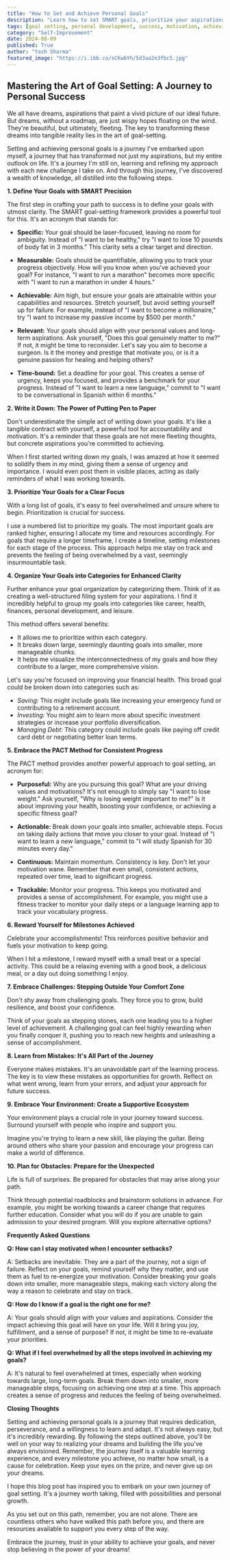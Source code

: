 ```yaml
---
title: "How to Set and Achieve Personal Goals"
description: "Learn how to set SMART goals, prioritize your aspirations, and create a plan for consistent progress. This guide provides a step-by-step approach to achieving your personal goals, including tips on staying motivated and overcoming challenges."
tags: [goal setting, personal development, success, motivation, achieving goals, productivity, self-improvement, life goals, personal growth, time management, SMART goals, action plan, mindset, achievement, planning]
category: "Self-Improvement"
date: 2024-08-09
published: True
author: "Yash Sharma"
featured_image: "https://i.ibb.co/sCKw6Yh/5d3aa2e3fbc5.jpg"
---
```


##  Mastering the Art of Goal Setting: A Journey to Personal Success 

We all have dreams, aspirations that paint a vivid picture of our ideal future. But dreams, without a roadmap, are just wispy hopes floating on the wind.  They're beautiful, but ultimately, fleeting. The key to transforming these dreams into tangible reality lies in the art of goal-setting.  

Setting and achieving personal goals is a journey I've embarked upon myself,  a journey that has transformed not just my aspirations, but my entire outlook on life.  It's a journey I'm still on, learning and refining my approach with each new challenge I take on. And through this journey, I've discovered a wealth of knowledge, all distilled into the following steps. 

**1. Define Your Goals with SMART Precision**

The first step in crafting your path to success is to define your goals with utmost clarity.  The SMART goal-setting framework provides a powerful tool for this. It's an acronym that stands for:

- **Specific:** Your goal should be laser-focused, leaving no room for ambiguity.  Instead of "I want to be healthy,"  try "I want to lose 10 pounds of body fat in 3 months." This clarity sets a clear target and direction.

- **Measurable:** Goals should be quantifiable, allowing you to track your progress objectively. How will you know when you've achieved your goal? For instance, "I want to run a marathon" becomes more specific with "I want to run a marathon in under 4 hours." 

- **Achievable:** Aim high, but ensure your goals are attainable within your capabilities and resources.  Stretch yourself, but avoid setting yourself up for failure. For example, instead of "I want to become a millionaire," try "I want to increase my passive income by $500 per month." 

- **Relevant:**  Your goals should align with your personal values and long-term aspirations. Ask yourself, "Does this goal genuinely matter to me?" If not, it might be time to reconsider.  Let's say you aim to become a surgeon.  Is it the money and prestige that motivate you, or is it a genuine passion for healing and helping others?

- **Time-bound:**  Set a deadline for your goal. This creates a sense of urgency, keeps you focused, and provides a benchmark for your progress. Instead of "I want to learn a new language," commit to "I want to be conversational in Spanish within 6 months."

**2. Write it Down:  The Power of Putting Pen to Paper**

Don't underestimate the simple act of writing down your goals.  It's like a tangible contract with yourself, a powerful tool for accountability and motivation. It's a reminder that these goals are not mere fleeting thoughts, but concrete aspirations you're committed to achieving.  

When I first started writing down my goals, I was amazed at how it seemed to solidify them in my mind, giving them a sense of urgency and importance.  I would even post them in visible places, acting as daily reminders of what I was working towards. 

**3. Prioritize Your Goals for a Clear Focus**

With a long list of goals, it's easy to feel overwhelmed and unsure where to begin.  Prioritization is crucial for success.  

I use a numbered list to prioritize my goals. The most important goals are ranked higher, ensuring I allocate my time and resources accordingly.  For goals that require a longer timeframe, I create a timeline, setting milestones for each stage of the process.  This approach helps me stay on track and prevents the feeling of being overwhelmed by a vast, seemingly insurmountable task.  

**4. Organize Your Goals into Categories for Enhanced Clarity**

Further enhance your goal organization by categorizing them. Think of it as creating a well-structured filing system for your aspirations.  I find it incredibly helpful to group my goals into categories like career, health, finances, personal development, and leisure.  

This method offers several benefits:

- It allows me to prioritize within each category.
- It breaks down large, seemingly daunting goals into smaller, more manageable chunks.  
- It helps me visualize the interconnectedness of my goals and how they contribute to a larger, more comprehensive vision. 

Let's say you're focused on improving your financial health. This broad goal could be broken down into categories such as:

- *Saving:*  This might include goals like increasing your emergency fund or contributing to a retirement account. 
- *Investing:*  You might aim to learn more about specific investment strategies or increase your portfolio diversification.
- *Managing Debt:*  This category could include goals like paying off credit card debt or negotiating better loan terms. 

**5. Embrace the PACT Method for Consistent Progress**

The PACT method provides another powerful approach to goal setting,  an acronym for:

- **Purposeful:**  Why are you pursuing this goal? What are your driving values and motivations? It's not enough to simply say "I want to lose weight."  Ask yourself,  "Why is losing weight important to me?"  Is it about improving your health, boosting your confidence, or achieving a specific fitness goal? 

- **Actionable:** Break down your goals into smaller, achievable steps. Focus on taking daily actions that move you closer to your goal.  Instead of "I want to learn a new language,"  commit to  "I will study Spanish for 30 minutes every day."

- **Continuous:**  Maintain momentum. Consistency is key.  Don't let your motivation wane.  Remember that even small, consistent actions, repeated over time, lead to significant progress.  

- **Trackable:** Monitor your progress.  This keeps you motivated and provides a sense of accomplishment.  For example, you might use a fitness tracker to monitor your daily steps or a language learning app to track your vocabulary progress.  

**6. Reward Yourself for Milestones Achieved**

Celebrate your accomplishments! This reinforces positive behavior and fuels your motivation to keep going.  

When I hit a milestone, I reward myself with a small treat or a special activity. This could be a relaxing evening with a good book, a delicious meal, or a day out doing something I enjoy.  

**7. Embrace Challenges:  Stepping Outside Your Comfort Zone**

Don't shy away from challenging goals. They force you to grow, build resilience, and boost your confidence.  

Think of your goals as stepping stones, each one leading you to a higher level of achievement.  A challenging goal can feel highly rewarding when you finally conquer it,  pushing you to reach new heights and unleashing a sense of accomplishment.

**8.  Learn from Mistakes: It's All Part of the Journey**

Everyone makes mistakes.  It's an unavoidable part of the learning process.  The key is to view these mistakes as opportunities for growth. Reflect on what went wrong, learn from your errors, and adjust your approach for future success. 

**9.  Embrace Your Environment:  Create a Supportive Ecosystem**

Your environment plays a crucial role in your journey toward success.  Surround yourself with people who inspire and support you. 

Imagine you're trying to learn a new skill, like playing the guitar.  Being around others who share your passion and encourage your progress can make a world of difference.  

**10.  Plan for Obstacles:  Prepare for the Unexpected**

Life is full of surprises.  Be prepared for obstacles that may arise along your path.  

Think through potential roadblocks and brainstorm solutions in advance.  For example, you might be working towards a career change that requires further education.  Consider what you will do if you are unable to gain admission to your desired program. Will you explore alternative options?  

**Frequently Asked Questions**

**Q: How can I stay motivated when I encounter setbacks?**

A: Setbacks are inevitable.  They are a part of the journey,  not a sign of failure.  Reflect on your goals, remind yourself why they matter, and use them as fuel to re-energize your motivation. Consider breaking your goals down into smaller, more manageable steps, making each victory along the way a reason to celebrate and stay on track.

**Q:  How do I know if a goal is the right one for me?**

A:  Your goals should align with your values and aspirations.  Consider the impact achieving this goal will have on your life.  Will it bring you joy, fulfillment, and a sense of purpose?  If not, it might be time to re-evaluate your priorities.

**Q:  What if I feel overwhelmed by all the steps involved in achieving my goals?**

A: It's natural to feel overwhelmed at times, especially when working towards large, long-term goals.  Break them down into smaller, more manageable steps, focusing on achieving one step at a time. This approach creates a sense of progress and reduces the feeling of being overwhelmed.  

**Closing Thoughts**

Setting and achieving personal goals is a journey that requires dedication, perseverance, and a willingness to learn and adapt.  It's not always easy, but it's incredibly rewarding.  By following the steps outlined above, you'll be well on your way to realizing your dreams and building the life you've always envisioned.  Remember, the journey itself is a valuable learning experience, and every milestone you achieve, no matter how small, is a cause for celebration.  Keep your eyes on the prize, and never give up on your dreams.  

I hope this blog post has inspired you to embark on your own journey of goal setting.  It's a journey worth taking, filled with possibilities and personal growth.  

As you set out on this path, remember, you are not alone.  There are countless others who have walked this path before you, and there are resources available to support you every step of the way.  

Embrace the journey,  trust in your ability to achieve your goals, and never stop believing in the power of your dreams! 